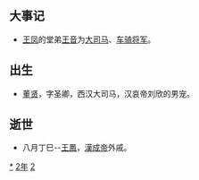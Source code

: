 {{yearTOC|-22|西汉'''[[阳朔_(汉成帝)|阳朔]]三年'''}}

== 大事记 ==
*[[王凤|王凤]]的堂弟[[王音|王音]]为[[大司马|大司马]]、[[车骑将军|车骑将军]]。

== 出生 ==
*[[董贤|董贤]]，字圣卿，西汉大司马，汉哀帝刘欣的男宠。

== 逝世 ==
{{Wikisource year mention}}
* 八月丁巳--[[王鳳|王鳳]]，[[漢成帝|漢成帝]]外戚。

[[Category:前22年|*]]
[[Category:前20年代|2年]]
[[Category:前1世纪各年|2]]